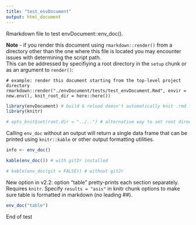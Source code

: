 ```yaml
---
title: "test_envDocument"
output: html_document
---
```


Rmarkdown file to test envDocument::env_doc().

**Note** - if you render this document using `rmarkdown::render()` from a directory other than the one where this file is located you may encounter issues with determining the script path.  
This can be addressed by specifiying a root directory in the `setup` chunk or as an argument to `render()`:

```
# example: render this document starting from the top-level project directory
rmarkdown::render("./envDocument/tests/test_envDocument.Rmd", envir = new.env(), knit_root_dir = here::here())
```

```r
library(envDocument) # build & reload doesn't automatically knit .rmd files
library(knitr)

# opts_knit$set(root.dir = "../..") # alternative way to set root directory using knitr::opts_knit()

```

Calling `env_doc` without an output will return a single data frame that can be printed using `knitr::kable` or other output formatting utilities.  

```r
info <- env_doc()

kable(env_doc()) # with git2r installed

# kable(env_doc(git = FALSE)) # without git2r
```

New option in v2.2: option "table" pretty-prints each section separately.
Requires `knitr`.  Specify `results = "asis"` in knitr chunk options to make sure
table is formatted in markdown (no leading ##).

```r
env_doc("table")

```

End of test
